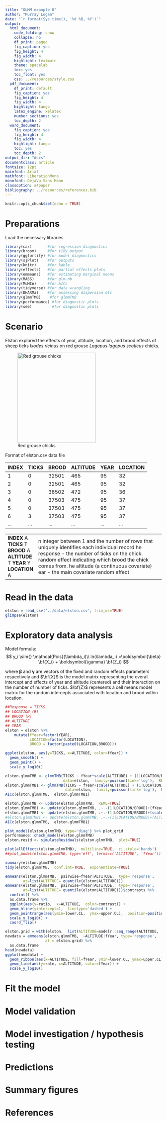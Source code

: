 ```yaml
---
title: "GLMM example 8"
author: "Murray Logan"
date: "`r format(Sys.time(), '%d %B, %Y')`"
output:
  html_document:
    code_folding: show
    collapse: no
    df_print: paged
    fig_caption: yes
    fig_height: 4
    fig_width: 4
    highlight: textmate
    theme: spacelab
    toc: yes
    toc_float: yes
    css: ../resources/style.css
  pdf_document:
    df_print: default
    fig_caption: yes
    fig_height: 4
    fig_width: 4
    highlight: tango
    latex_engine: xelatex
    number_sections: yes
    toc_depth: 2
  word_document:
    fig_caption: yes
    fig_height: 4
    fig_width: 4
    highlight: tango
    toc: yes
    toc_depth: 2
output_dir: "docs"
documentclass: article
fontsize: 12pt
mainfont: Arial
mathfont: LiberationMono
monofont: DejaVu Sans Mono
classoption: a4paper
bibliography: ../resources/references.bib
---
```


```r
knitr::opts_chunk$set(echo = TRUE)
```

# Preparations

Load the necessary libraries

```r
library(car)       #for regression diagnostics
library(broom)     #for tidy output
library(ggfortify) #for model diagnostics
library(sjPlot)    #for outputs
library(knitr)     #for kable
library(effects)   #for partial effects plots
library(emmeans)   #for estimating marginal means
library(MASS)      #for glm.nb
library(MuMIn)     #for AICc
library(tidyverse) #for data wrangling
library(DHARMa)    #for assessing dispersion etc
library(glmmTMB)    #for glmmTMB
library(performance) #for diagnostic plots
library(see)         #for diagnostic plots
```

# Scenario


Elston explored the effects of year, altitude, location, 
and brood effects of sheep ticks *Ixodes ricinus* on red grouse 
*Lagopus lagopus scoticus* chicks.


![Red grouse chicks](../resources/redgrousechicks.jpg){width="251" height="290"}

Format of elston.csv data file

INDEX TICKS BROOD ALTITUDE YEAR LOCATION 
----- ----- ----- -------- ---- -------- 
1     0     32501 465      95   32       
2     0     32501 465      95   32       
3     0     36502 472      95   36       
4     0     37503 475      95   37       
5     0     37503 475      95   37       
6     3     37503 475      95   37       
\...  \...  \...  \...     \... \...     

-------------- ---------------------------------------------------------------------------------------------------------------------------------------------------------------------------------------------------------------------------------------------------------------------------------------------------------------------------------------------------
**INDEX**     An integer between 1 and the number of rows that uniquely identifies each individual record
**TICKS**     The response - the number of ticks on the chick.
**BROOD**     A random effect indicating which brood the chick comes from.
**ALTITUDE**  The altitude (a continuous covariate)
**YEAR**      Year - the main covariate
**LOCATION**  A random effect

-------------- ---------------------------------------------------------------------------------------------------------------------------------------------------------------------------------------------------------------------------------------------------------------------------------------------------------------------------------------------------

# Read in the data

```r
elston = read_csv('../data/elston.csv', trim_ws=TRUE)
glimpse(elston)
```


# Exploratory data analysis

Model formula:
$$
y_i \sim{} \mathcal{Pois}(\lambda_i)\\
ln(\lambda_i) =\boldsymbol{\beta} \bf{X_i} + \boldsymbol{\gamma} \bf{Z_i}
$$

where $\boldsymbol{\beta}$ and $\boldsymbol{\gamma}$ are vectors of the fixed and random effects parameters respectively 
and $\bf{X}$ is the model matrix representing the overall intercept and effects of year and altitude (centered) and their interaction on the number of number of ticks.
$\bf{Z}$ represents a cell means model matrix for the random intercepts associated with location and brood within location.

```r
##Response = TICKS
## LOCATION (R)
## BROOD (R)
## ALTITUDE
## YEAR
elston = elston %>%
    mutate(fYear=factor(YEAR),
           LOCATION=factor(LOCATION),
           BROOD = factor(paste0(LOCATION,BROOD)))

ggplot(elston, aes(y=TICKS, x=ALTITUDE, color=fYear)) +
  geom_smooth() +
  geom_point() +
  scale_y_log10()

elston.glmmTMB <- glmmTMB(TICKS ~ fYear*scale(ALTITUDE) + (1|LOCATION/BROOD),
                          data=elston,  family=poisson(link='log'),  REML=FALSE)
elston.glmmTMB1 <- glmmTMB(TICKS ~ fYear+scale(ALTITUDE) + (1|LOCATION/BROOD),
                           data=elston,  family=poisson(link='log'),  REML=FALSE)
AICc(elston.glmmTMB,  elston.glmmTMB1)

elston.glmmTMB <- update(elston.glmmTMB,  REML=TRUE)
elston.glmmTMB1 <- update(elston.glmmTMB, .~.-(1|LOCATION/BROOD)+(fYear|LOCATION/BROOD))
elston.glmmTMB1 <- update(elston.glmmTMB, .~.-(1|LOCATION/BROOD)+(scale(ALTITUDE)|LOCATION/BROOD))
#elston.glmmTMB1 <- update(elston.glmmTMB, .~.-(1|LOCATION/BROOD)+(ALTITUDE|LOCATION/BROOD))
AICc(elston.glmmTMB,  elston.glmmTMB1)

plot_model(elston.glmmTMB, type='diag') %>% plot_grid
performance::check_model(elston.glmmTMB)
elston.resid <- simulateResiduals(elston.glmmTMB,  plot=TRUE)

plot(allEffects(elston.glmmTMB),  multiline=TRUE,  ci.style='bands')
##plot_model(elston.glmmTMB, type='eff', terms=c('ALTITUDE', 'fYear'))

summary(elston.glmmTMB)
tidy(elston.glmmTMB,  conf.int=TRUE,  exponentiate=TRUE)

emmeans(elston.glmmTMB,  pairwise~fYear|ALTITUDE,  type='response',
        at=list(ALTITUDE= quantile(elston$ALTITUDE)))
emmeans(elston.glmmTMB,  pairwise~fYear|ALTITUDE,  type='response',
        at=list(ALTITUDE= quantile(elston$ALTITUDE)))$contrasts %>%
  confint() %>% 
  as.data.frame %>%
  ggplot(aes(y=ratio,  x=ALTITUDE,  color=contrast)) +
  geom_hline(yintercept=1,  linetype='dashed') +
  geom_pointrange(aes(ymin=lower.CL,  ymax=upper.CL),  position=position_dodge(width=0.2)) +
  scale_y_log10() +
  coord_flip()

elston.grid = with(elston,  list(ALTITUDE=modelr::seq_range(ALTITUDE,  n=100)))
newdata = emmeans(elston.glmmTMB,  ~ALTITUDE|fYear, type='response',
                  at = elston.grid) %>%
  as.data.frame
head(newdata)
ggplot(newdata) +
  geom_ribbon(aes(x=ALTITUDE, fill=fYear, ymin=lower.CL, ymax=upper.CL),  alpha=0.3) +
  geom_line(aes(y=rate, x=ALTITUDE, color=fYear)) +
  scale_y_log10()
```


# Fit the model

# Model validation

# Model investigation / hypothesis testing

# Predictions

# Summary figures

# References
